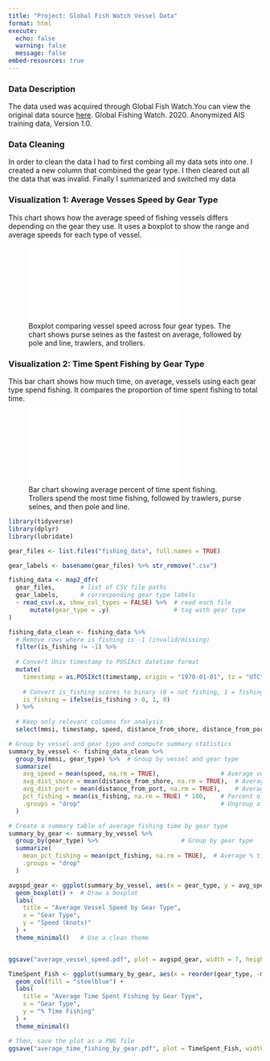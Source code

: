 ```yaml
---
title: "Project: Global Fish Watch Vessel Data"
format: html
execute: 
  echo: false
  warning: false
  message: false
embed-resources: true
---
```


### Data Description

The data used was acquired through Global Fish Watch.You can view the original data source [here](https://globalfishingwatch.org/data-download/datasets/public-training-data-v1). Global Fishing Watch. 2020. Anonymized AIS training data, Version 1.0.

### Data Cleaning

In order to clean the data I had to first combing all my data sets into one. I created a new column that combined the gear type. I then cleared out all the data that was invalid. Finally I summarized and switched my data

### Visualization 1: Average Vesses Speed by Gear Type

This chart shows how the average speed of fishing vessels differs depending on the gear they use. It uses a boxplot to show the range and average speeds for each type of vessel.

::: center
![Boxplot comparing vessel speed across four gear types. The chart shows purse seines as the fastest on average, followed by pole and line, trawlers, and trollers.](average_vessel_speed.pdf)
:::

### Visualization 2: Time Spent Fishing by Gear Type

This bar chart shows how much time, on average, vessels using each gear type spend fishing. It compares the proportion of time spent fishing to total time.

::: center
![Bar chart showing average percent of time spent fishing. Trollers spend the most time fishing, followed by trawlers, purse seines, and then pole and line.](average_time_fishing_by_gear.pdf)
:::

```r
library(tidyverse)
library(dplyr)
library(lubridate)
```

```r
gear_files <- list.files("fishing_data", full.names = TRUE)

gear_labels <- basename(gear_files) %>% str_remove(".csv")

fishing_data <- map2_dfr(
  gear_files,       # list of CSV file paths
  gear_labels,      # corresponding gear type labels
  ~ read_csv(.x, show_col_types = FALSE) %>%  # read each file
      mutate(gear_type = .y)                  # tag with gear type
)

```

```r
fishing_data_clean <- fishing_data %>%
  # Remove rows where is_fishing is -1 (invalid/missing)
  filter(is_fishing != -1) %>%
  
  # Convert Unix timestamp to POSIXct datetime format
  mutate(
    timestamp = as.POSIXct(timestamp, origin = "1970-01-01", tz = "UTC"),
    
    # Convert is_fishing scores to binary (0 = not fishing, 1 = fishing)
    is_fishing = ifelse(is_fishing > 0, 1, 0)
  ) %>%
  
  # Keep only relevant columns for analysis
  select(mmsi, timestamp, speed, distance_from_shore, distance_from_port, is_fishing, gear_type)
```

```r
# Group by vessel and gear type and compute summary statistics
summary_by_vessel <- fishing_data_clean %>%
  group_by(mmsi, gear_type) %>%  # Group by vessel and gear type
  summarize(
    avg_speed = mean(speed, na.rm = TRUE),                 # Average vessel speed
    avg_dist_shore = mean(distance_from_shore, na.rm = TRUE),  # Average distance from shore
    avg_dist_port = mean(distance_from_port, na.rm = TRUE),    # Average distance from port
    pct_fishing = mean(is_fishing, na.rm = TRUE) * 100,    # Percent of time fishing
    .groups = "drop"                                       # Ungroup after summarize
  )

```

```r
# Create a summary table of average fishing time by gear type
summary_by_gear <- summary_by_vessel %>%
  group_by(gear_type) %>%                       # Group by gear type
  summarize(
    mean_pct_fishing = mean(pct_fishing, na.rm = TRUE),  # Average % time fishing
    .groups = "drop"
  )
```

```r
avgspd_gear <- ggplot(summary_by_vessel, aes(x = gear_type, y = avg_speed)) +
  geom_boxplot() +  # Draw a boxplot
  labs(
    title = "Average Vessel Speed by Gear Type",
    x = "Gear Type",
    y = "Speed (knots)"
  ) +
  theme_minimal()   # Use a clean theme


ggsave("average_vessel_speed.pdf", plot = avgspd_gear, width = 7, height = 5, dpi = 300)
```

```r

TimeSpent_Fish <- ggplot(summary_by_gear, aes(x = reorder(gear_type, -mean_pct_fishing), y = mean_pct_fishing)) +
  geom_col(fill = "steelblue") +
  labs(
    title = "Average Time Spent Fishing by Gear Type",
    x = "Gear Type",
    y = "% Time Fishing"
  ) +
  theme_minimal()

# Then, save the plot as a PNG file
ggsave("average_time_fishing_by_gear.pdf", plot = TimeSpent_Fish, width = 7, height = 5, dpi = 300)
```
